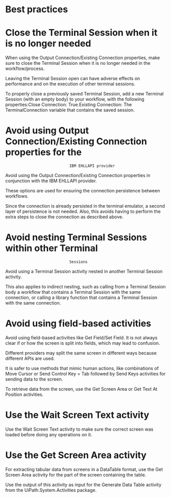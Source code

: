 ﻿# Best practices

# Close the Terminal Session when it is no longer needed

When using the Output Connection/Existing Connection properties,
                                make sure to close the Terminal Session when it is no longer
                                needed in the workflow/process.

Leaving the Terminal Session open can have adverse effects on
                                performance and on the execution of other terminal sessions.

To properly close a previously saved Terminal Session, add a new
                                        Terminal Session (with an empty body) to your
                                workflow, with the following properties:Close
                                                Connection: True.Existing
                                                Connection: The TerminalConnection
                                                variable that contains the saved session.

# Avoid using Output Connection/Existing Connection properties for the
                                IBM EHLLAPI provider

Avoid using the Output Connection/Existing Connection properties
                                in conjunction with the IBM EHLLAPI provider.

These options are used for ensuring the connection persistence between
                                workflows.

Since the connection is already persisted in the terminal emulator, a
                                second layer of persistence is not needed. Also, this avoids having
                                to perform the extra steps to close the connection as described
                                above.

# Avoid nesting Terminal Sessions within other Terminal
                                Sessions

Avoid using a Terminal Session activity nested in another
                                        Terminal Session activity.

This also applies to indirect nesting, such as calling from a Terminal
                                        Session body a workflow that contains a Terminal
                                        Session with the same connection, or calling a library
                                function that contains a Terminal Session with the same
                                connection.

# Avoid using field-based activities

Avoid using field-based activities like Get Field/Set Field. It is
                                not always clear if or how the screen is split into fields, which
                                may lead to confusion.

Different providers may split the same screen in different ways because
                                different APIs are used.

It is safer to use methods that mimic human actions, like combinations of
                                        Move Cursor or Send Control Key = Tab followed
                                by Send Keys activities for sending data to the screen.

To retrieve data from the screen, use the Get Screen Area or
                                        Get Text At Position activities.

# Use the Wait Screen Text activity

Use the Wait Screen Text activity to make sure the correct screen
                                was loaded before doing any operations on it.

# Use the Get Screen Area activity

For extracting tabular data from screens in a DataTable
                                format, use the Get Screen Area activity for the part of the
                                screen containing the table.

Use the output of this activity as input for the Generate Data
                                        Table activity from the UiPath.System.Activities
                                package.
